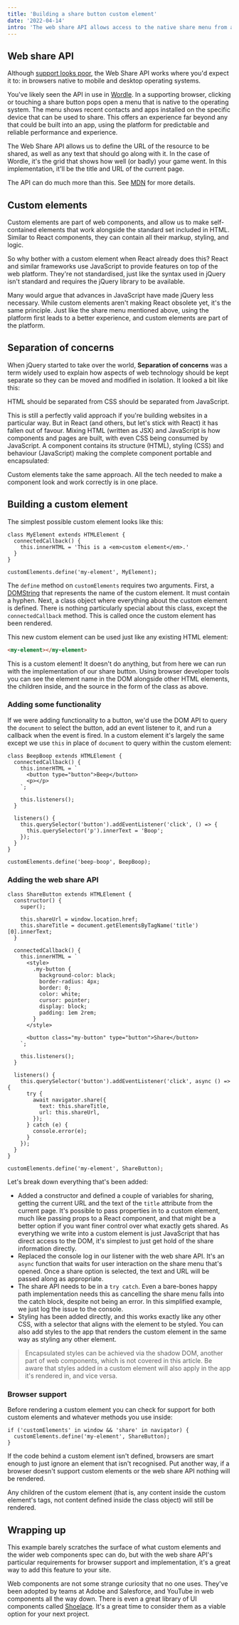 ```yaml
---
title: 'Building a share button custom element'
date: '2022-04-14'
intro: 'The web share API allows access to the native share menu from a web page, and a custom element is a great way to add this capability to your site or app.'
---
```


## Web share API

Although [support looks poor](https://caniuse.com/?search=navigator.share), the Web Share API works where you'd expect it to: in browsers native to mobile and desktop operating systems.

You've likely seen the API in use in [Wordle](https://www.nytimes.com/games/wordle/index.html). In a supporting browser, clicking or touching a share button pops open a menu that is native to the operating system. The menu shows recent contacts and apps installed on the specific device that can be used to share. This offers an experience far beyond any that could be built into an app, using the platform for predictable and reliable performance and experience.

The Web Share API allows us to define the URL of the resource to be shared, as well as any text that should go along with it. In the case of Wordle, it's the grid that shows how well (or badly) your game went. In this implementation, it'll be the title and URL of the current page.

The API can do much more than this. See [MDN](https://developer.mozilla.org/en-US/docs/Web/API/Web_Share_API) for more details.

## Custom elements

Custom elements are part of web components, and allow us to make self-contained elements that work alongside the standard set included in HTML. Similar to React components, they can contain all their markup, styling, and logic.

So why bother with a custom element when React already does this? React and similar frameworks use JavaScript to provide features on top of the web platform. They're not standardised, just like the syntax used in jQuery isn't standard and requires the jQuery library to be available.

Many would argue that advances in JavaScript have made jQuery less necessary. While custom elements aren't making React obsolete yet, it's the same principle. Just like the share menu mentioned above, using the platform first leads to a better experience, and custom elements are part of the platform.

## Separation of concerns

When jQuery started to take over the world, **Separation of concerns** was a term widely used to explain how aspects of web technology should be kept separate so they can be moved and modified in isolation. It looked a bit like this:

<Concerns />

HTML should be separated from CSS should be separated from JavaScript.

This is still a perfectly valid approach if you're building websites in a particular way. But in React (and others, but let's stick with React) it has fallen out of favour. Mixing HTML (written as JSX) and JavaScript is how components and pages are built, with even CSS being consumed by JavaScript. A component contains its structure (HTML), styling (CSS) and behaviour (JavaScript) making the complete component portable and encapsulated:

<Concerns asComponent />

Custom elements take the same approach. All the tech needed to make a component look and work correctly is in one place.

## Building a custom element

The simplest possible custom element looks like this:

```JS
class MyElement extends HTMLElement {
  connectedCallback() {
    this.innerHTML = 'This is a <em>custom element</em>.'
  }
}

customElements.define('my-element', MyElement);
```

The `define` method on `customElements` requires two arguments. First, a [DOMString](https://developer.mozilla.org/en-US/docs/Web/API/DOMString) that represents the name of the custom element. It must contain a hyphen. Next, a class object where everything about the custom element is defined. There is nothing particularly special about this class, except the `connectedCallback` method. This is called once the custom element has been rendered.

This new custom element can be used just like any existing HTML element:

```html
<my-element></my-element>
```

<ExampleEmbed
  title="A first custom element"
  url="https://examples.short.is/building-a-share-button-custom-element/1/"
/>

This is a custom element! It doesn't do anything, but from here we can run with the implementation of our share button. Using browser developer tools you can see the element name in the DOM alongside other HTML elements, the children inside, and the source in the form of the class as above.

### Adding some functionality

If we were adding functionality to a button, we'd use the DOM API to query the `document` to select the button, add an event listener to it, and run a callback when the event is fired. In a custom element it's largely the same except we use `this` in place of `document` to query within the custom element:

```JS
class BeepBoop extends HTMLElement {
  connectedCallback() {
    this.innerHTML = `
      <button type="button">Beep</button>
      <p></p>
    `;

    this.listeners();
  }

  listeners() {
    this.querySelector('button').addEventListener('click', () => {
      this.querySelector('p').innerText = 'Boop';
    });
  }
}

customElements.define('beep-boop', BeepBoop);
```

<ExampleEmbed
  title="A custom element with a click handler"
  url="https://examples.short.is/building-a-share-button-custom-element/2/"
/>

### Adding the web share API

```JS
class ShareButton extends HTMLElement {
  constructor() {
    super();

    this.shareUrl = window.location.href;
    this.shareTitle = document.getElementsByTagName('title')[0].innerText;
  }

  connectedCallback() {
    this.innerHTML = `
      <style>
        .my-button {
          background-color: black;
          border-radius: 4px;
          border: 0;
          color: white;
          cursor: pointer;
          display: block;
          padding: 1em 2rem;
        }
      </style>

      <button class="my-button" type="button">Share</button>
    `;

    this.listeners();
  }

  listeners() {
    this.querySelector('button').addEventListener('click', async () => {
      try {
        await navigator.share({
          text: this.shareTitle,
          url: this.shareUrl,
        });
      } catch (e) {
        console.error(e);
      }
    });
  }
}

customElements.define('my-element', ShareButton);
```

Let's break down everything that's been added:

- Added a constructor and defined a couple of variables for sharing, getting the current URL and the text of the `title` attribute from the current page. It's possible to pass properties in to a custom element, much like passing props to a React component, and that might be a better option if you want finer control over what exactly gets shared. As everything we write into a custom element is just JavaScript that has direct access to the DOM, it's simplest to just get hold of the share information directly.
- Replaced the console log in our listener with the web share API. It's an `async` function that waits for user interaction on the share menu that's opened. Once a share option is selected, the text and URL will be passed along as appropriate.
- The share API needs to be in a `try catch`. Even a bare-bones happy path implementation needs this as cancelling the share menu falls into the catch block, despite not being an error. In this simplified example, we just log the issue to the console.
- Styling has been added directly, and this works exactly like any other CSS, with a selector that aligns with the element to be styled. You can also add styles to the app that renders the custom element in the same way as styling any other element.

> Encapsulated styles can be achieved via the shadow DOM, another part of web components, which is not covered in this article. Be aware that styles added in a custom element will also apply in the app it's rendered in, and vice versa.

<ExampleEmbed
  title="A custom element for the share API"
  url="https://examples.short.is/building-a-share-button-custom-element/3/"
/>

### Browser support

Before rendering a custom element you can check for support for both custom elements and whatever methods you use inside:

```JS
if ('customElements' in window && 'share' in navigator) {
  customElements.define('my-element', ShareButton);
}
```

If the code behind a custom element isn't defined, browsers are smart enough to just ignore an element that isn't recognised. Put another way, if a browser doesn't support custom elements or the web share API nothing will be rendered.

Any children of the custom element (that is, any content inside the custom element's tags, not content defined inside the class object) will still be rendered.

## Wrapping up

This example barely scratches the surface of what custom elements and the wider web components spec can do, but with the web share API's particular requirements for browser support and implementation, it's a great way to add this feature to your site.

Web components are not some strange curiosity that no one uses. They've been adopted by teams at Adobe and Salesforce, and YouTube in web components all the way down. There is even a great library of UI components called [Shoelace](https://shoelace.style/). It's a great time to consider them as a viable option for your next project.
